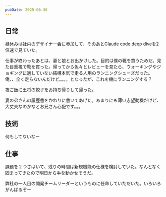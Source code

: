 ```yaml
---
pubDate: 2025-06-30
---
```




## 日常

昼休みは社内のデザイナー会に参加して、そのあとClaude code deep diveを2倍速で見ていた。

仕事が終わったあとは、妻と娘とお出かけした。目的は僕の靴を買うためだ。見た目重視で靴を買った。帰ってから色々とレビューを見たら、ウォーキングやジョギングに適していない結構本気で走る人用のランニングシューズだった。俺、、全く走らないんだけど。。。。となったが、これを機にランニングする？

夜ご飯に王将の餃子をお持ち帰りして帰った。

妻の弟さんの履歴書をかわりに書いてあげた。あまりにも薄い志望動機だけど、大丈夫なのかなとお兄さん心配です。。。

## 技術

何もしてないなー

## 仕事

課題を２つさばいて、残りの時間は新規機能の仕様を検討していた。なんとなく固まってきたので明日から手を動かせそうだ。

弊社の一人目の開発チームリーダーというものに任命していただいた。いろいろがんばるぞー

